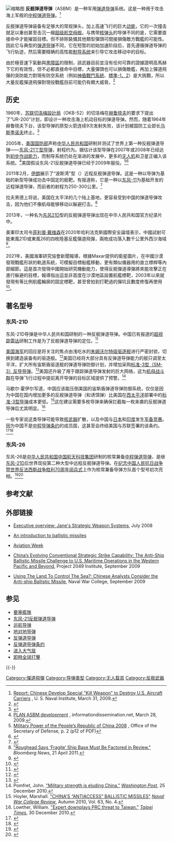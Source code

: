[[File:Dong-Feng_26.JPG|缩略图]]
'''反舰弹道导弹'''（ASBM）是一种军用[[弹道导弹#准弹道导弹|弹道导弹]]系统。这是一种用于攻击海上军舰的[[中程弹道导弹|中程弹道导弹]]。<ref>[https://www.usni.org/forthemedia/ChineseKillWeapon.asp Report: Chinese Develop Special "Kill Weapon" to Destroy U.S. Aircraft Carriers] {{Wayback|url=https://www.usni.org/forthemedia/ChineseKillWeapon.asp |date=20130121141828 }}, U. S. Naval Institute, March 31, 2009.</ref>

反舰弹道导弹装备有足够大的常规弹头，加上高速飞行的巨大[[动能|动能]]，它的一次撞击就足以重创甚至击沉一艘[[超级航空母舰|超级航空母舰]]。与携带[[核弹头|核弹头]]的导弹不同的是，它需要直接命中才能摧毀目標。但不排除裝備其他類型彈頭可間接損傷敵方戰艦的可能性。因此它与典型的[[弹道导弹|弹道导弹]]不同，它在短暂的初始加速阶段后，首先遵循弹道导弹的飞行轨迹，然后需要精确的高性能[[导弹制导|制导系统]]来引导它攻击移动中的目标。

由於極音速下氣動與[[黑障區|黑障區]]的限制，該武器目前並沒有任何可靠的證據證明高馬赫下它的有效性，但不必都直接命中目標，大量彈頭也可以損傷敵艦，再加上彈道飛彈的突防能力對現有防空系統（例如[[神盾戰鬥系統|神盾戰鬥系統]]、[[RIM-66飛彈|標準-1、2]]）是大挑戰，所以大量反艦彈道飛彈對現役戰艦目前可能仍有頗大威脅。<ref>{{Cite web |url=http://www.scmp.com/article/666483/how-china-could-scupper-us-naval-power |title=How China could scupper US naval power |accessdate=2018-02-27 |archive-date=2018-02-27 |archive-url=https://web.archive.org/web/20180227231601/http://www.scmp.com/article/666483/how-china-could-scupper-us-naval-power |dead-url=no }}</ref>

==历史==
1960年，[[苏联|苏联]][[切洛梅設計局|切洛梅設計局]]（OKB-52）的切洛梅在[[赫鲁晓夫|赫鲁晓夫]]的要求下提出了“UR-200”计划，即设计一种攻击海上机动目标的弹道导弹。然而，随着1964年赫鲁晓夫下台，该型导弹的原型火箭连续9次发射失败，该计划被国防工业部长[[德米特里·费奥多罗维奇·乌斯季诺夫|乌斯季诺夫]]终止。<ref>{{cite web|author=千龙网|title=苏联曾研制思路超前反舰弹道导弹 因内斗下马|url=http://news.xinhuanet.com/mil/2011-11/23/c_122326172.htm|publisher=新华网|accessdate=2012-01-03|archive-date=2012-12-15|archive-url=https://web.archive.org/web/20121215165256/http://news.xinhuanet.com/mil/2011-11/23/c_122326172.htm|dead-url=no}}</ref>

2005年，[[美国国防部|美国国防部]]声称[[中华人民共和国|中华人民共和国]]研制并测试了世界上第一种反舰弹道导弹——[[东风-21中程弹道导弹|东风-21丁型导弹]]，射程约为{{convert|3000|km|mi}}。据估计该型导弹在2007年或2008年已经达到[[初步作战能力|初步作战能力]]，而制导系统仍处在渐进的发展中，更多的[[无人机|无人机]]和卫星正编入该系统。<ref>[http://www.informationdissemination.net/2009/03/plan-asbm-development.html PLAN ASBM development] {{Wayback|url=http://www.informationdissemination.net/2009/03/plan-asbm-development.html |date=20120307122433 }}, informationdissemination.net, March 28, 2009.</ref>美国假设东风-21反舰弹道导弹已经于2009年服役。<ref>[http://hongkong.usconsulate.gov/uploads/images/pAw-Xhv1qHB7cBNrkQbc3A/uscn_others_2008030301.pdf Military Power of the People’s Republic of China 2008] {{Wayback|url=http://hongkong.usconsulate.gov/uploads/images/pAw-Xhv1qHB7cBNrkQbc3A/uscn_others_2008030301.pdf |date=20081014082411 }}, Office of the Secretary of Defense, p. 2 (p12 of PDF)</ref><ref>{{cite web |url=http://www.scmp.com/portal/site/SCMP/menuitem.2af62ecb329d3d7733492d9253a0a0a0/?vgnextoid=c5e8d58715cbe110VgnVCM100000360a0a0aRCRD&ss=China&s=News |title=How China could scupper US naval power |accessdate=2009-01-10 |publisher=[[South_China_Morning_Post|SCMP]] |date=10/1/2009 |archive-date=2012-07-13 |archive-url=https://www.webcitation.org/697meav4E?url=http://www.scmp.com/portal/site/SCMP/menuitem.2af62ecb329d3d7733492d9253a0a0a0/?vgnextoid=c5e8d58715cbe110VgnVCM100000360a0a0aRCRD |dead-url=no }}</ref>

2011年2月，[[伊朗|伊朗]]展示了“波斯湾”型（{{lang-en|Persian Gulf}}）近程反舰弹道导弹。这是一种以{{link-en|征服者-110|Fateh-110}}导弹为基础的新型导弹成功击中固定的舰靶。有报道称，它是一种以[[东风-11|东风-11]]为基础开发的近程弹道导弹，而前者的射程为250-300公里。<ref>{{cite web |url=http://defense-update.com/wp/20110208_fateh110_eo.html |title=Iranian Ballistic Missile Scores a Direct Hit on a target |author= |date=8 February 2011 |work= |publisher=defense-update |accessdate=15 February 2011 |archive-url=https://web.archive.org/web/20110709010645/http://defense-update.com/wp/20110208_fateh110_eo.html |archive-date=2011-07-09 |dead-url=yes }}</ref>

拉夫黑德上将说，美国在太平洋的几个陆上基地，更容易受到中国的弹道导弹攻击，因为他们不像航母能够移动以躲避打击。<ref>[http://www.bloomberg.com/news/2011-04-21/roughead-says-fragile-ship-base-must-be-factored-in-review.html "Roughead Says ‘Fragile’ Ship Base Must Be Factored in Review."] {{Wayback|url=http://www.bloomberg.com/news/2011-04-21/roughead-says-fragile-ship-base-must-be-factored-in-review.html |date=20111116120959 }} ''Bloomberg News'', 21 April 2011.</ref>

2013年，一种名为[[东风-21中程弹道导弹|东风21D]]型的反舰弹道导弹出现在中华人民共和国官方纪录片中。

美軍印太司令[[菲利普·戴维森|菲利普·戴维森]]在2020年哈利法克斯國際安全論壇表示，中國試射可能東風21D或東風26的四枚陸基反艦彈道飛彈，兩枚成功落入數千公里外西沙海域<ref>{{Cite web|url=https://www.chinatimes.com/newspapers/20201209000127-260301?chdtv|title=國戰會論壇》鷹擊21橫空出世 美軍，怕不怕？（羅慶生）|dead-url=no|access-date=2022-05-19|archive-date=2022-06-02|archive-url=https://web.archive.org/web/20220602012434/https://www.chinatimes.com/newspapers/20201209000127-260301?chdtv}}</ref>。

2021年，美國海軍研究協會新聞報導，根據Maxar提供的衛星圖片，在中國沙漠發現戰艦形狀的軌道系統，可模擬目標船艦移動，更有類似儀器用的直立標桿等內部細節。這是首次發現中國開始研究機動能力，使得反舰彈道導彈將來能攻擊正在進行躲避的目標，報導指出這並非首度在沙漠地區設置航艦標靶，2003年以來就發現有等比例航艦輪廓的固定標靶，甚至曾拍到打靶過的彈坑且數度修復再使用<ref>{{Cite web |url=https://udn.com/news/story/6809/5876281 |title=模擬美戰鬥群 陸造假航母練靶 |access-date=2021-11-09 |archive-date=2021-11-09 |archive-url=https://web.archive.org/web/20211109180257/https://udn.com/news/story/6809/5876281 |dead-url=no }}</ref>。

==著名型号==
===东风-21D===
{{main|东风-21中程弹道导弹}}
东风-21D导弹是中华人民共和国研制的一种反舰弹道导弹。中国已有报道的[[超视距雷达|超视距雷达]]研制工作是为了反舰弹道导弹的定位。<ref>{{Cite web |url=http://opencrs.com/document/RL33153/ |title=CRS RL33153 China Naval Modernization: Implications for U.S. Navy Capabilities--Background and Issues for Congress |accessdate=2012-01-02 |archive-date=2012-01-09 |archive-url=https://web.archive.org/web/20120109123330/http://opencrs.com/document/RL33153/ |dead-url=no }}</ref>

[[美国海军|美国海军]]的回应是将关注的焦点由浅吃水的[[朱姆沃尔特级驱逐舰|朱姆沃尔特级驱逐舰]]进行严密封锁，切换到建造装备有{{link-en|宙斯盾弹道导弹防御系统|Aegis Ballistic Missile Defense System}}的驱逐舰。<ref>{{Cite web |url=https://www.usni.org/forthemedia/ChineseKillWeapon.asp |title=Report: Chinese Develop Special "Kill Weapon" to Destroy U.S. Aircraft Carriers |accessdate=2012-01-02 |archive-date=2013-01-21 |archive-url=https://web.archive.org/web/20130121141828/http://www.usni.org/news-and-features/chinese-kill-weapon |dead-url=no }}</ref>美国已经将大部分具有反弹道导弹能力的舰只调至太平洋，扩大所有宙斯盾驱逐舰的弹道导弹防御计划，并增加采购[[RIM-161导弹|标准-3型（SM-3）反导导弹]]。<ref>{{Cite web |url=http://assets.opencrs.com/rpts/RL33153_20100826.pdf |title="China Naval Modernization: Implications for U.S. Navy Capabilities—Background and Issues for Congress." |accessdate=2012-01-02 |archive-date=2015-02-24 |archive-url=https://web.archive.org/web/20150224200453/http://assets.opencrs.com/rpts/RL33153_20100826.pdf |dead-url=no }}</ref>美国还升級了用于跟踪弹道导弹发射的巨大网络，这为[[航母战斗群|航母战斗群]]在导弹飞行过程中提前离开导弹的目标区域提供了预警。<ref>Pomfret, John. [http://www.washingtonpost.com/wp-dyn/content/article/2010/12/24/AR2010122403009.html "Military strength is eluding China."] {{Wayback|url=http://www.washingtonpost.com/wp-dyn/content/article/2010/12/24/AR2010122403009.html |date=20121111183344 }} ''[[Washington_Post|Washington Post]]'', 25 December 2010.</ref>

马歇尔·霍伊尔写道，中国应该能压倒美国的宙斯盾弹道导弹防御系统，仅仅是因为中国在国内增加更多的反舰弹道导弹（和诱饵弹）比美国在[[西太平洋|西太平洋]]部署{{link-en|宙斯盾弹道导弹防御系统|Aegis Ballistic Missile Defense System}}中的[[RIM-161导弹|标准-3型导弹]]成本更低。<ref>Hoyler, Marshall. [http://www.usnwc.edu/getattachment/74ed0fae-cc89-4a64-9d6a-5cf6985a6f33/China-s--Antiaccess--Ballistic-Missiles-and-U-S--A "CHINA'S “ANTIACCESS” BALLISTIC MISSILES"] {{Wayback|url=http://www.usnwc.edu/getattachment/74ed0fae-cc89-4a64-9d6a-5cf6985a6f33/China-s--Antiaccess--Ballistic-Missiles-and-U-S--A |date=20120117204932 }} ''[[Naval_War_College_Review|Naval War College Review]]'', Autumn 2010, Vol. 63, No. 4.</ref>这在{{link-en|约翰·派克|John E. Pike}}建议需要多枚导弹来确保拦截每一枚来袭的反舰弹道导弹后尤其明显。<ref>Lowther, William. [http://www.taipeitimes.com/News/front/archives/2010/12/30/2003492216 "Expert downplays PRC threat to Taiwan."] {{Wayback|url=http://www.taipeitimes.com/News/front/archives/2010/12/30/2003492216 |date=20120117204008 }} ''[[Taipei_Times|Taipei Times]]'', 30 December 2010.</ref>

一些专家说这类导弹可能导致[[核武器|核武器]]扩散，以及中国与[[日本|日本]]和[[印度|印度]]发生[[军备竞赛|军备竞赛]]。因为中国不是[[中程导弹条约|中程导弹条约]]的成员国，这甚至会终结美国与苏联签署的该条约。<ref name="USNI">{{cite journal |last1=Erikson |first1=Andrew S. |last2=Yang |first2=David D. |year=2009 |title=On the Verge of a Game-Changer |journal=Proceedings Magazine |volume=135 |issue=5 |pages= |publisher=United States Naval Institute |doi= |url=http://www.usni.org/magazines/proceedings/2009-05/verge-game-changer |accessdate=3 February 2011 |archive-date=2011-12-02 |archive-url=https://web.archive.org/web/20111202122858/http://www.usni.org/magazines/proceedings/2009-05/verge-game-changer |dead-url=no }}</ref><ref>{{cite news |title=Can a treaty contain China's missiles? |author=Mark Stokes |author2=Dan Blumenthal |url=http://www.washingtonpost.com/wp-dyn/content/article/2010/12/31/AR2010123104108.html |newspaper=The Washington Post |date=2 January 2011 |accessdate=3 February 2011 |archive-date=2011-04-26 |archive-url=https://web.archive.org/web/20110426191856/http://www.washingtonpost.com/wp-dyn/content/article/2010/12/31/AR2010123104108.html |dead-url=no }}</ref>

===东风-26===
{{main|东风-26中程弹道导弹}}
东风-26是[[中华人民共和国|中华人民共和国]][[中国航天科技集团|中国航天科技集团]]研制的核常兼备[[中程弹道导弹|中程弹道导弹]]，是继[[东风-21D|东风-21D]]后世界现役第二种大型中远程反舰弹道导弹。在[[纪念中国人民抗日战争暨世界反法西斯战争胜利70周年阅兵式|纪念中国人民抗日战争暨世界反法西斯战争胜利70周年阅兵式]]上作为核常兼备导弹方队首个型号初次亮相。<ref>{{cite web |url=http://epaper.jinghua.cn/html/2015-09/04/content_232078.htm |title=舰艇杀手 两款弹道导弹现身 |publisher=京华时报 |date=2015-09-04 |accessdate=2015-09-04 |deadurl=yes |archiveurl=https://web.archive.org/web/20150915053611/http://epaper.jinghua.cn/html/2015-09/04/content_232078.htm |archivedate=2015-09-15 }}</ref><ref>{{Cite web |url=http://mil.chinanews.com/mil/hd2011/2015/09-03/559396.shtml |title=東風26方陣 |access-date=2016-02-21 |archive-url=https://web.archive.org/web/20160304112243/http://mil.chinanews.com/mil/hd2011/2015/09-03/559396.shtml |archive-date=2016-03-04 |dead-url=yes }}</ref>

== 参考文献 ==
{{Reflist|33em}}

== 外部链接 ==
* {{En}}[http://www.janes.com/news/defence/systems/jsws/jsws080703_1_n.shtml Executive overview: Jane's Strategic Weapon Systems]{{Wayback|url=http://www.janes.com/news/defence/systems/jsws/jsws080703_1_n.shtml |date=20100719115854 }}, July 2008
* {{En}}[http://www.fas.org/nuke/intro/missile/index.html An introduction to ballistic missiles]{{Wayback|url=http://www.fas.org/nuke/intro/missile/index.html |date=20090226050312 }}
* {{En}}[http://www.aviationweek.com/aw/blogs/defense/index.jsp?plckController=Blog&plckScript=blogScript&plckElementId=blogDest&plckBlogPage=BlogViewPost&plckPostId=Blog%3a27ec4a53-dcc8-42d0-bd3a-01329aef79a7Post%3ac2d90b2d-e00f-42c5-bb33-8e13d344dc93 Aviation Week]{{Wayback|url=http://www.aviationweek.com/aw/blogs/defense/index.jsp?plckController=Blog&plckScript=blogScript&plckElementId=blogDest&plckBlogPage=BlogViewPost&plckPostId=Blog%3a27ec4a53-dcc8-42d0-bd3a-01329aef79a7Post%3ac2d90b2d-e00f-42c5-bb33-8e13d344dc93 |date=20120322015605 }}
* {{En}}[https://web.archive.org/web/20120106002219/http://project2049.net/documents/chinese_anti_ship_ballistic_missile_asbm.pdf China’s Evolving Conventional Strategic Strike Capability: The Anti-Ship Ballistic Missile Challenge to U.S. Maritime Operations in the Western Pacific and Beyond], Project 2049 Institute, September 2009
* {{En}}[http://andrewserickson.files.wordpress.com/2009/09/erickson-article_erickson-yang_china-asbm_nwcr_2009-autumn-aspx.pdf Using The Land To Control The Sea?: Chinese Analysts Consider the Anti-ship Ballistic Missile]{{Wayback|url=http://andrewserickson.files.wordpress.com/2009/09/erickson-article_erickson-yang_china-asbm_nwcr_2009-autumn-aspx.pdf |date=20110718093512 }}, Naval War College, September 2009

== 参见 ==
*[[要塞艦隊|要塞艦隊]]
* [[东风-21中程弹道导弹#航母杀手|东风-21反舰弹道导弹]]
* [[巡航导弹|巡航导弹]]
* [[地对地导弹|地对地导弹]]
* [[反弹道导弹|反弹道导弹]]
* [[反弹道导弹条约|反弹道导弹条约]]
* [[进入大气层|进入大气层]]
* [[即時全球打擊|即時全球打擊]]

{{-}}
{{飛彈}}
{{航空航天列表集}}

{{DEFAULTSORT:F}}
[[Category:彈道飛彈|Category:彈道飛彈]]
[[Category:导弹类型|Category:导弹类型]]
[[Category:无人载具|Category:无人载具]]
[[Category:反舰武器|Category:反舰武器]]